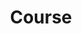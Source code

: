 ---
docType: "Course"
title: "Course"
description: "Learn how Dapr works by deploying Dapr and sample applications in a Kubernetes Cluster using Meshery"
videos: 0
lectures: 4
courseTitle: "Explore Dapr with Meshery"
themeColor: "#00B39F"
order: 4
cardImage: '../../../src/assets/images/kubernetes/kubernetes-white.svg'
meshesYouLearn:
  [
    {
      imagepath: "../../../src/assets/images/service-mesh-icons/istio.svg",
      name: "Istio",
    },
    {
      imagepath: "../../../src/assets/images/service-mesh-icons/linkerd.svg",
      name: "Linkerd",
    },
    {
      imagepath: "../../../src/collections/integrations/dapr/icons/color/dapr-color.svg",
      name: "Dapr",
    },
  ]
toc:
  [
    "introduction",
    "deploy-dapr-control-plane",
    "deploy-redis",
    "deploy-dapr-statestore-component",
    "deploy-python-and-nodejs-application",
    "view-application-logs",
    "conclusion"
  ]
---